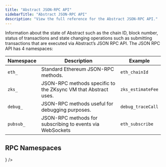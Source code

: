 ```yaml
---
title: "Abstract JSON-RPC API"
sidebarTitle: "Abstract JSON-RPC API"
description: "View the full reference for the Abstract JSON-RPC API."
---
```


Information about the state of Abstract such as the chain ID, block number, status of transactions and state changing operations
such as submitting transactions that are executed via Abstract&rsquo;s JSON RPC API.
The JSON RPC API has 4 namespaces:

| Namespace | Description                                                    | Example           |
| --------- | -------------------------------------------------------------- | ----------------- |
| `eth_`    | Standard Ethereum JSON-RPC methods.                            | `eth_chainId`     |
| `zks_`    | JSON-RPC methods specific to the ZKsync VM that Abstract uses. | `zks_estimateFee` |
| `debug_`  | JSON-RPC methods useful for debugging purposes.                | `debug_traceCall` |
| `pubsub_` | JSON-RPC methods for subscribing to events via WebSockets      | `eth_subscribe`   |

## RPC Namespaces

<CardGroup cols={2}>
  <Card
    title="Ethereum JSON-RPC API"
    icon="ethereum"
    href="/api-reference/ethereum-api/eth_chainid"
  />
  <Card
    title="ZKsync JSON-RPC API"
    href="/api-reference/zksync-api/zks_estimatefee"
    icon={
      <img
        src="https://raw.githubusercontent.com/Abstract-Foundation/abstract-docs/main/images/abs-green.png"
        alt="Native"
      />
    }
  />
  <Card
    title="Debugging JSON-RPC API"
    icon="ban-bug"
    href="/api-reference/debug-api/debug_traceblockbyhash"
  />
  <Card
    title="PubSub JSON-RPC API"
    icon="webhook"
    href="/api-reference/pubsub-api/eth_subscribe"
  />
</CardGroup>
